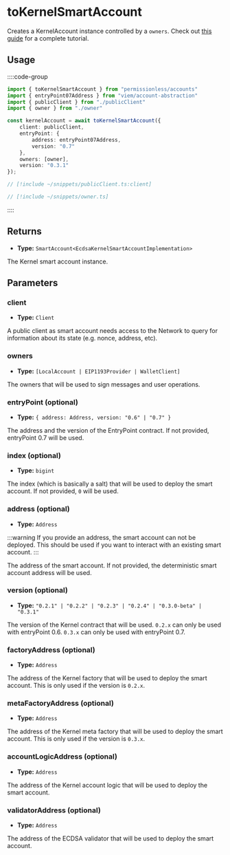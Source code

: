 
<VersionWarning version="0.2" />

# toKernelSmartAccount

Creates a KernelAccount instance controlled by a `owners`.  Check out [this guide](/permissionless/how-to/accounts/use-kernel-account) for a complete tutorial.

## Usage

::::code-group

```ts [example.ts]
import { toKernelSmartAccount } from "permissionless/accounts"
import { entryPoint07Address } from "viem/account-abstraction"
import { publicClient } from "./publicClient"
import { owner } from "./owner"

const kernelAccount = await toKernelSmartAccount({
	client: publicClient,
	entryPoint: {
		address: entryPoint07Address,
		version: "0.7"
	},
	owners: [owner],
	version: "0.3.1"
});
```

```ts [publicClient.ts]
// [!include ~/snippets/publicClient.ts:client]
```

```ts [owner.ts]
// [!include ~/snippets/owner.ts]
```

::::

## Returns

- **Type:** `SmartAccount<EcdsaKernelSmartAccountImplementation>`

The Kernel smart account instance.

## Parameters

### client
- **Type:** `Client`

A public client as smart account needs access to the Network to query for information about its state (e.g. nonce, address, etc).

### owners

- **Type:** `[LocalAccount | EIP1193Provider | WalletClient]`

The owners that will be used to sign messages and user operations.

### entryPoint (optional)

- **Type:** `{ address: Address, version: "0.6" | "0.7" }`

The address and the version of the EntryPoint contract. If not provided, entryPoint 0.7 will be used.

### index (optional)

- **Type:** `bigint`

The index (which is basically a salt) that will be used to deploy the smart account. If not provided, `0` will be used.

### address (optional)

- **Type:** `Address`

:::warning
If you provide an address, the smart account can not be deployed. This should be used if you want to interact with an existing smart account.
:::

The address of the smart account. If not provided, the deterministic smart account address will be used.

### version (optional)

- **Type:** `"0.2.1" | "0.2.2" | "0.2.3" | "0.2.4" | "0.3.0-beta" | "0.3.1"`

The version of the Kernel contract that will be used. `0.2.x` can only be used with entryPoint 0.6. `0.3.x` can only be used with entryPoint 0.7.

### factoryAddress (optional)

- **Type:** `Address`

The address of the Kernel factory that will be used to deploy the smart account. This is only used if the version is `0.2.x`.

### metaFactoryAddress (optional)

- **Type:** `Address`

The address of the Kernel meta factory that will be used to deploy the smart account. This is only used if the version is `0.3.x`.

### accountLogicAddress (optional)

- **Type:** `Address`

The address of the Kernel account logic that will be used to deploy the smart account.

### validatorAddress (optional)

- **Type:** `Address`

The address of the ECDSA validator that will be used to deploy the smart account.
